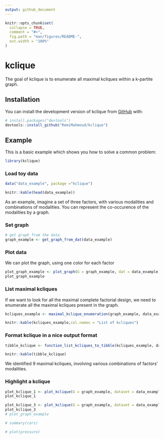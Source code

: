 ```yaml
---
output: github_document
---
```


<!-- README.md is generated from README.Rmd. Please edit that file -->

```r
knitr::opts_chunk$set(
  collapse = TRUE,
  comment = "#>",
  fig.path = "man/figures/README-",
  out.width = "100%"
)
```

# kclique

<!-- badges: start -->
<!-- badges: end -->

The goal of kclique is to enumerate all maximal kcliques within a k-partite graph.

## Installation

You can install the development version of kclique from [GitHub](https://github.com/) with:

```r
# install.packages("devtools")
devtools::install_github("RemiMahmoud/kclique")
```

## Example

This is a basic example which shows you how to solve a common problem:

```r
library(kclique)
```



### Load toy data

```r

data("data_example", package ="kclique")

knitr::kable(head(data_example))
```

As an example, imagine a set of three factors, with various modalities and combinations of modalities. You can represent the co-occurence of the modalities by a graph.


### Set graph

```r
# get graph from the data
graph_example <- get_graph_from_dat(data_example)
```

### Plot data

We can plot the graph, using one color for each factor
```r
plot_graph_example <- plot_graph(G = graph_example, dat = data_example)
plot_graph_example
```


### List maximal kcliques

If we want to look for all the maximal complete factorial design, we need to enumerate all the maximal kcliques present in the graph.

```r
kcliques_example <- maximal_kclique_enumeration(graph_example, data_example)

knitr::kable(kcliques_example,col.names = "List of kcliques")
```

### Format kclique in a nice output format



```r
tibble_kclique <- function_list_kcliques_to_tibble(kcliques_example, data_example)

knitr::kable(tibble_kclique)

```

We identified 9 maximal kcliques, involving various combinations of factors' modalities.

### Highlight a kclique



```r
plot_kclique_1 <- plot_kclique(G = graph_example, dataset = data_example, tibble_kcliques = tibble_kclique, vector_kcliques = 1)
plot_kclique_1

plot_kclique_3 <- plot_kclique(G = graph_example, dataset = data_example, tibble_kcliques = tibble_kclique, vector_kcliques = 3)
plot_kclique_3
# plot_graph_example

```



<!-- We identified 9 maximal kcliques, involving various combinations of factors' modalities. -->





```r
# summary(cars)
```

<!-- You'll still need to render `README.Rmd` regularly, to keep `README.md` up-to-date. `devtools::build_readme()` is handy for this. You could also use GitHub Actions to re-render `README.Rmd` every time you push. An example workflow can be found here: <https://github.com/r-lib/actions/tree/v1/examples>. -->

<!-- You can also embed plots, for example: -->

```r
# plot(pressure)
```

<!-- In that case, don't forget to commit and push the resulting figure files, so they display on GitHub and CRAN. -->
